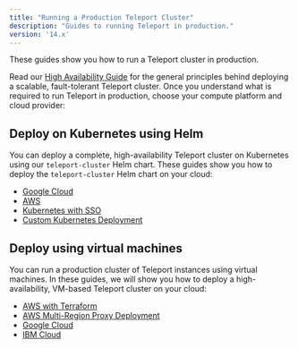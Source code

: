 ```yaml
---
title: "Running a Production Teleport Cluster"
description: "Guides to running Teleport in production."
version: '14.x'
---
```


These guides show you how to run a Teleport cluster in production.

Read our [High Availability Guide](/ver/14.x/deploy-a-cluster/high-availability) for the general
principles behind deploying a scalable, fault-tolerant Teleport cluster. Once
you understand what is required to run Teleport in production, choose your
compute platform and cloud provider:

## Deploy on Kubernetes using Helm

You can deploy a complete, high-availability Teleport cluster on Kubernetes
using our `teleport-cluster` Helm chart. These guides show you how to deploy the
`teleport-cluster` Helm chart on your cloud:

- [Google Cloud](/ver/14.x/deploy-a-cluster/helm-deployments/gcp)
- [AWS](/ver/14.x/deploy-a-cluster/helm-deployments/aws)
- [Kubernetes with SSO](/ver/14.x/deploy-a-cluster/helm-deployments/kubernetes-cluster)
- [Custom Kubernetes Deployment](/ver/14.x/deploy-a-cluster/helm-deployments/custom)

## Deploy using virtual machines

You can run a production cluster of Teleport instances using virtual machines.
In these guides, we will show you how to deploy a high-availability, VM-based
Teleport cluster on your cloud:

- [AWS with Terraform](/ver/14.x/deploy-a-cluster/deployments/aws-terraform)
- [AWS Multi-Region Proxy Deployment](/ver/14.x/deploy-a-cluster/deployments/aws-gslb-proxy-peering-ha-deployment)
- [Google Cloud](/ver/14.x/deploy-a-cluster/deployments/gcp)
- [IBM Cloud](/ver/14.x/deploy-a-cluster/deployments/ibm)
